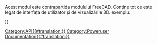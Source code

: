 <languages/>
<div lang="en" dir="ltr" class="mw-content-ltr">
{{VeryImportantMessage|(October 2019) Do not edit this page. The information is incomplete and outdated. For the latest API, see the [https://freecad.org/api autogenerated API documentation], or generate the documentation yourself, see [[Source documentation|Source documentation]].}}
</div>

Acest modul este contrapartida modulului FreeCAD. Conține tot ce este legat de interfața de utilizator și de vizualizările 3D. exemplu:
{{Code|code=
import FreeCAD as App
import FreeCADGui as Gui

# get the 3D model document
doc = App.ActiveDocument    

# get the visual representation model document
gui_doc = Gui.ActiveDocument

gui_doc.activateWorkbench("myWorkbench")
}}


{{APIFunction | activateWorkbench | string | Activați un mediu de lucru după nume | nimic}}
{{APIFunction | activeDocument | || documentul activ sau nimic dacă acesta nu există}}
{{APIFunction | activeWorkbench | || obiectul activ de lucru de lucru}}
{{APIFunction | addCommand | șir, obiect | Adăugați o comandă FreeCAD. Stringul este numele comenzii și obiectul este numele clasei care definește comanda | }}
{{APIFunction | addIcon | șir, șir sau listă | Adaugă o pictogramă în sistem ca nume de fișier sau format XPM | }}
{{APIFunction | addIconPath | string | Adaugă o nouă cale către sistem pentru găsirea fișierelor cu pictograme | }}
{{APIFunction | addPreferencePage | string, string | Adăugă un modul de interfață utilizator pentru fereastra de preferințe. Primul argument specifică numele fișierului, iar al doilea indică numele grupului | }}
{{APIFunction | addWorkbench | string, object | Adăugă un mediu de lucru cu un nume definit. Șirul este numele băncii de lucru, iar obiectul este numele clasei care definește mediul| }}
{{APIFunction | createDialog | string | Deschide un fișier UI, Interfața utilizatorului | }}
{{APIFunction | getDocument | string | Obține un document cu numele său | document}}
{{APIFunction | getWorkbench | string | Obține mediul de lucru cu mediul său |numele atelierului }}
{{APIFunction | insert | string | Deschide o macro, un fișier Inventor sau VRML | document}}
{{APIFunction | listWorkbenches | | Afișați o listă a tuturor mediilor de lucru | o listă}}
{{APIFunction | open | string | Deschide un fișier macro, Inventor sau VRML | document deschis}}
{{APIFunction | removeWorkbench | string | Îndepărtează un mediu de lucru după nume | }}
{{APIFunction | runCommand | string | Rulează o comandă FreeCAD după nume | }}
{{APIFunction | |updateGui | Actualizați fereastra principală și toate ferestrele sale |}}

{{Userdocnavi{{#translation:}}}}
[[Category:API{{#translation:}}]]
[[Category:Poweruser Documentation{{#translation:}}]]
{{clear}}